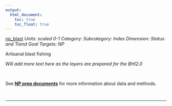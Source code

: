 ```yaml
---
output:
  html_document:
    toc: true
    toc_float: true
---
```


[np_blast](https://github.com/OHI-Science/bhi/blob/master/baltic/layers/np_blast_gl2018placeholder.csv)
*Units: scaled 0-1*
*Category:*
*Subcategory:*
*Index Dimension: Status and Trend*
*Goal Targets: NP*

Artisanal blast fishing

*Will add more text here as the layers are prepared for the BHI2.0*

<br>

See [**NP prep documents**](https://github.com/OHI-Science/bhi-1.0-archive/blob/draft/baltic2015/prep/NP/np_prep.md) for more information about data and methods.

<br>

--- 

